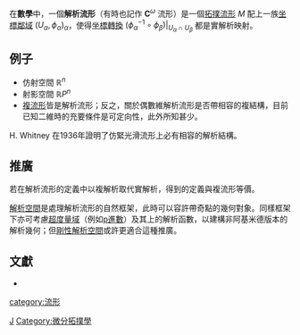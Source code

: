 在'''數學'''中，一個'''解析流形'''（有時也記作 <math>\mathbf{C}^\omega</math> 流形）是一個[[拓撲流形|拓撲流形]] <math>M</math> 配上一族[[坐標鄰域|坐標鄰域]] <math>(U_\alpha, \phi_\alpha)_\alpha</math>，使得[[坐標轉換|坐標轉換]] <math>(\phi_\alpha^{-1} \circ \phi_\beta)|_{U_\alpha \cap U_\beta}</math> 都是實解析映射。

==例子==
* 仿射空間 <math>\mathbb{R}^n</math>
* 射影空間 <math>\mathbb{R}P^n</math>
* [[複流形|複流形]]皆是解析流形；反之，關於偶數維解析流形是否帶相容的複結構，目前已知二維時的充要條件是可定向性，此外所知甚少。

H. Whitney 在1936年證明了仿緊光滑流形上必有相容的解析結構。

==推廣==
若在解析流形的定義中以複解析取代實解析，得到的定義與複流形等價。

[[解析空間|解析空間]]是處理解析流形的自然框架，此時可以容許帶奇點的幾何對象。同樣框架下亦可考慮[[超度量域|超度量域]]（例如[[p進數|p進數]]）及其上的解析函數，以建構非阿基米德版本的解析幾何；但[[剛性解析空間|剛性解析空間]]或許更適合這種推廣。

==文獻==
* {{springer |id=A/a012320|title=Analytic manifold|author=A.L. Onishchik}}


[[Category:微分幾何|J]]
[[Category:微分拓撲學|Category:微分拓撲學]]
[[category:流形|category:流形]]
